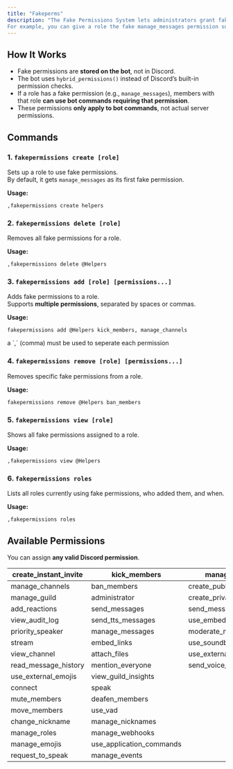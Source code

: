 ```yaml
---
title: "Fakeperms"
description: "The Fake Permissions System lets administrators grant fake Discord permissions to roles. These do not modify actual Discord permissions but allow roles to bypass permission checks inside the bot.
For example, you can give a role the fake manage_messages permission so users with that role can use commands that normally require Manage Messages — without giving them that permission in Discord."
---
```


## **How It Works**

- Fake permissions are **stored on the bot**, not in Discord.
- The bot uses `hybrid_permissions()` instead of Discord’s built-in permission checks.
- If a role has a fake permission (e.g., `manage_messages`), members with that role **can use bot commands requiring that permission**.
- These permissions **only apply to bot commands**, not actual server permissions.

## **Commands**

### 1. `fakepermissions create [role]`

Sets up a role to use fake permissions.\
By default, it gets `manage_messages` as its first fake permission.

**Usage:**

```
,fakepermissions create helpers
```

### 2. `fakepermissions delete [role]`

Removes all fake permissions for a role.

**Usage:**

```
,fakepermissions delete @Helpers
```

### 3. `fakepermissions add [role] [permissions...]`

Adds fake permissions to a role.\
Supports **multiple permissions**, separated by spaces or commas.

**Usage:**

```
fakepermissions add @Helpers kick_members, manage_channels
```

<Warning>
  a `,` (comma) must be used to seperate each permission
</Warning>

### 4. `fakepermissions remove [role] [permissions...]`

Removes specific fake permissions from a role.

**Usage:**

```
fakepermissions remove @Helpers ban_members
```

### 5. `fakepermissions view [role]`

Shows all fake permissions assigned to a role.

**Usage:**

```
,fakepermissions view @Helpers
```

### 6. `fakepermissions roles`

Lists all roles currently using fake permissions, who added them, and when.

**Usage:**

```
,fakepermissions roles
```

## **Available Permissions**

You can assign **any valid Discord permission**.

| create_instant_invite | kick_members             | manage_threads           |
| --------------------- | ------------------------ | ------------------------ |
| manage_channels       | ban_members              | create_public_threads    |
| manage_guild          | administrator            | create_private_threads   |
| add_reactions         | send_messages            | send_messages_in_threads |
| view_audit_log        | send_tts_messages        | use_embedded_activities  |
| priority_speaker      | manage_messages          | moderate_members         |
| stream                | embed_links              | use_soundboard           |
| view_channel          | attach_files             | use_external_sounds      |
| read_message_history  | mention_everyone         | send_voice_messages      |
| use_external_emojis   | view_guild_insights      |                          |
| connect               | speak                    |                          |
| mute_members          | deafen_members           |                          |
| move_members          | use_vad                  |                          |
| change_nickname       | manage_nicknames         |                          |
| manage_roles          | manage_webhooks          |                          |
| manage_emojis         | use_application_commands |                          |
| request_to_speak      | manage_events            |                          |